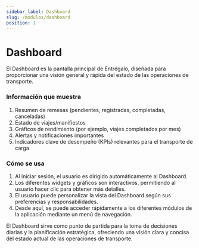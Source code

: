 ```yaml
---
sidebar_label: Dashboard
slug: /modulos/dashboard
position: 1
---
```


# Dashboard

El Dashboard es la pantalla principal de Entrégalo, diseñada para proporcionar una visión general y rápida del estado de las operaciones de transporte.

### Información que muestra

1. Resumen de remesas (pendientes, registradas, completadas, canceladas)
2. Estado de viajes/manifiestos
3. Gráficos de rendimiento (por ejemplo, viajes completados por mes)
4. Alertas y notificaciones importantes
5. Indicadores clave de desempeño (KPIs) relevantes para el transporte de carga

### Cómo se usa

1. Al iniciar sesión, el usuario es dirigido automáticamente al Dashboard.
2. Los diferentes widgets y gráficos son interactivos, permitiendo al usuario hacer clic para obtener más detalles.
3. El usuario puede personalizar la vista del Dashboard según sus preferencias y responsabilidades.
4. Desde aquí, se puede acceder rápidamente a los diferentes módulos de la aplicación mediante un menú de navegación.

El Dashboard sirve como punto de partida para la toma de decisiones diarias y la planificación estratégica, ofreciendo una visión clara y concisa del estado actual de las operaciones de transporte.